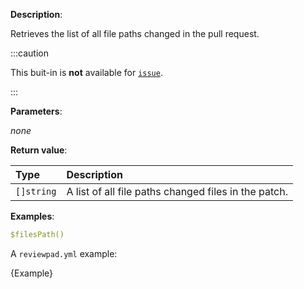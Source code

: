 
**Description**:

Retrieves the list of all file paths changed in the pull request.

:::caution

This buit-in is **not** available for [`issue`](/guides/syntax#workflow).

:::

**Parameters**:

_none_

**Return value**:

| Type       | Description                                          |
| :--------- | :--------------------------------------------------- |
| `[]string` | A list of all file paths changed files in the patch. |

**Examples**:

```yml
$filesPath()
```

A `reviewpad.yml` example:

<CodeBlock language="yml">{Example}</CodeBlock>
